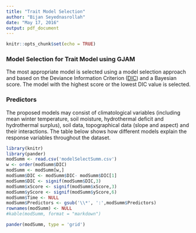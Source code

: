 ```yaml
---
title: "Trait Model Selection"
author: "Bijan Seyednasrollah"
date: "May 17, 2016"
output: pdf_document
---
```


```r
knitr::opts_chunk$set(echo = TRUE)
```

### Model Selection for Trait Model using GJAM

The most appropriate model is selected using a model selection approach and based on the Deviance Information Criterion ([DIC](https://en.wikipedia.org/wiki/Deviance_information_criterion)) and a Bayesian score. The model with the highest score or the lowest DIC value is selected. 

### Predictors
The proposed models may consist of climatological variables (including mean winter temperature, soil moisture, hydrothermal deficit and hydrothermal surplus), soil data, topographical data (slope and aspect) and their interactions. The table below shows how different models explain the response variables throughout the dataset.


```r
library(knitr)
library(pander)
modSumm <- read.csv('modelSelectSumm.csv')
w <- order(modSumm$DIC)
modSumm <- modSumm[w,]
modSumm$DIC <- modSumm$DIC- modSumm$DIC[1]
modSumm$DIC <- signif(modSumm$DIC,3)
modSumm$xScore <- signif(modSumm$xScore,3)
modSumm$yScore <- signif(modSumm$yScore,6)
modSumm$Time <- NULL
modSumm$Predictors <- gsub('\\*', ':',modSumm$Predictors)
rownames(modSumm) <- NULL
#kable(modSumm, format = "markdown")
```
 
```r
pander(modSumm, type = 'grid')
```
 